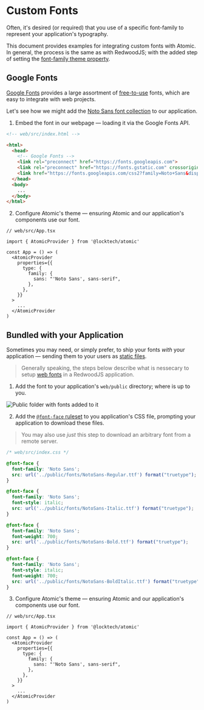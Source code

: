 
<Meta title="Guides/Custom Fonts" />

# Custom Fonts

Often, it's desired (or required) that you use of a specific font-family to represent your application's typography.

This document provides examples for integrating custom fonts with Atomic.
In general, the process is the same as with RedwoodJS; with the added step of setting the [font-family theme property](?path=/story/customize-theming--page#typography-font).

## Google Fonts

[Google Fonts](https://fonts.google.com/) provides a large assortment of [free-to-use](https://fonts.google.com/attribution) fonts, which are easy to integrate with web projects.

Let's see how we might add the [Noto Sans font collection](https://fonts.google.com/noto/specimen/Noto+Sans?noto.script=Latn) to our application.

1. Embed the font in our webpage — loading it via the Google Fonts API.

```html
<!-- web/src/index.html -->

<html>
  <head>
    <!-- Google Fonts -->
    <link rel="preconnect" href="https://fonts.googleapis.com">
    <link rel="preconnect" href="https://fonts.gstatic.com" crossorigin>
    <link href="https://fonts.googleapis.com/css2?family=Noto+Sans&display=swap" rel="stylesheet">
  </head>
  <body>
    ...
  </body>
</html>
```

2. Configure Atomic's theme — ensuring Atomic and our application's components use our font.

```tsx
// web/src/App.tsx

import { AtomicProvider } from '@locktech/atomic'

const App = () => (
  <AtomicProvider
    properties={{
      type: {
        family: {
          sans: "'Noto Sans', sans-serif",
        },
      },
    }}
  >
    ...
  </AtomicProvider
)
```

## Bundled with your Application

Sometimes you may need, or simply prefer, to ship your fonts _with_ your application —
sending them to your users as [static files](https://redwoodjs.com/docs/assets-and-files#directly-adding-assets-using-the-public-folder).

> Generally speaking, the steps below describe what is nessecary to setup [web fonts](https://developer.mozilla.org/en-US/docs/Learn/CSS/Styling_text/Web_fonts) in a RedwoodJS application.

1. Add the font to your application's `web/public` directory; where is up to you.

![Public folder with fonts added to it](https://user-images.githubusercontent.com/25166787/154778473-3b4f7ba3-5a64-408b-8568-21a4decd1961.png)

2. Add the [`@font-face` ruleset](https://developer.mozilla.org/en-US/docs/Web/CSS/@font-face) to you application's CSS file, prompting your application to download these files.

> You may also use _just_ this step to download an arbitrary font from a remote server.

```css
/* web/src/index.css */

@font-face {
  font-family: 'Noto Sans';
  src: url('../public/fonts/NotoSans-Regular.ttf') format("truetype");
}

@font-face {
  font-family: 'Noto Sans';
  font-style: italic;
  src: url('../public/fonts/NotoSans-Italic.ttf') format("truetype");
}

@font-face {
  font-family: 'Noto Sans';
  font-weight: 700;
  src: url('../public/fonts/NotoSans-Bold.ttf') format("truetype");
}

@font-face {
  font-family: 'Noto Sans';
  font-style: italic;
  font-weight: 700;
  src: url('../public/fonts/NotoSans-BoldItalic.ttf') format("truetype");
}
```

3. Configure Atomic's theme — ensuring Atomic and our application's components use our font.

```tsx
// web/src/App.tsx

import { AtomicProvider } from '@locktech/atomic'

const App = () => (
  <AtomicProvider
    properties={{
      type: {
        family: {
          sans: "'Noto Sans', sans-serif",
        },
      },
    }}
  >
    ...
  </AtomicProvider
)
```
